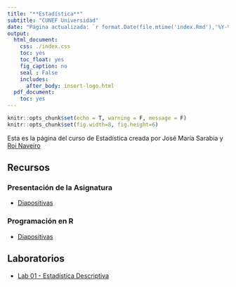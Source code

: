 ```yaml
---
title: "**Estadística**"
subtitle: "CUNEF Universidad"
date: "Página actualizada: `r format.Date(file.mtime('index.Rmd'),'%Y-%m-%d')`"
output:
  html_document:
    css: ./index.css
    toc: yes
    toc_float: yes
    fig_caption: no
    seal : False
    includes:
      after_body: insert-logo.html
  pdf_document:
    toc: yes
---
```



<div class="title-logo"></div>

```r
knitr::opts_chunk$set(echo = T, warning = F, message = F)
knitr::opts_chunk$set(fig.width=8, fig.height=6) 
```


Esta es la página del curso de Estadística creada por José María Sarabia y
[Roi Naveiro](http://roinaveiro.github.io)

## **Recursos**

### Presentación de la Asignatura
  - [Diapositivas](./tema0/tema0.html)
  
### Programación en R
  - [Diapositivas](./introR/introR.html)
  
## **Laboratorios**

  - [Lab 01 - Estadística Descriptiva](./lab1/lab01.html)
  
  